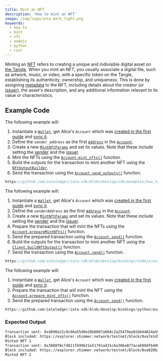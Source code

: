 ```yaml
---
title: Mint an NFT
description: 'How to mint an NFT'
image: /img/logo/iota_mark_light.png
keywords:
  - how to
  - mint
  - nft
  - nodejs
  - python
  - rust
---
```



Minting an [NFT](https://wiki.iota.org/shimmer/develop/explanations/what-is-stardust/tokenization/#non-fungible-tokens-nfts)
refers to creating a unique and indivisible digital asset on [the Tangle](https://wiki.iota.org/shimmer/learn/tangle/).
When you mint an NFT, you usually associate a digital file, such as artwork, music, or video, with a specific token on
the Tangle, establishing its authenticity, ownership, and uniqueness. This is done by assigning
[metadata](https://wiki.iota.org/shimmer/develop/explanations/what-is-stardust/output-features/#metadata)
to the NFT, including details about the creator
(or [issuer](https://wiki.iota.org/shimmer/develop/explanations/what-is-stardust/output-features/#issuer)), the asset's
description, and any additional information relevant to its value or characteristics.

## Example Code

<Tabs groupId="language" queryString>
<TabItem value="rust" label="Rust">

The following example will:

1. Instantiate a [`Wallet`](https://docs.rs/iota-sdk/latest/iota_sdk/wallet/core/struct.Wallet.html), get Alice's `Account` which was
   [created in the first guide](../accounts-and-addresses/create-account.mdx) and [sync it](../accounts-and-addresses/check-balance.mdx).
2. Define the `sender_address` as the first [`Address`](https://docs.rs/iota-sdk/latest/iota_sdk/types/block/address/enum.Address.html)
   in the [`Account`](https://docs.rs/iota-sdk/latest/iota_sdk/wallet/account/struct.Account.html).
3. Create a new [`MintNftParams`](https://docs.rs/iota-sdk/latest/iota_sdk/wallet/struct.MintNftParams.html) and set its
   values. Note that these include setting the [sender](https://wiki.iota.org/shimmer/develop/explanations/what-is-stardust/output-features/#sender)
   and the [issuer](https://wiki.iota.org/shimmer/develop/explanations/what-is-stardust/output-features/#issuer).
4. Mint the NFTs using the [`Account.mint_nfts()`](https://docs.rs/iota-sdk/latest/iota_sdk/wallet/account/struct.Account.html#method.mint_nfts)
   function.
5. Build the outputs for the transaction to mint another NFT using the [`NftOutputBuilder`](https://docs.rs/iota-sdk/latest/iota_sdk/types/block/output/nft/struct.NftOutputBuilder.html).
6. Send the transaction using the [`Account.send_outputs()`](https://docs.rs/iota-sdk/latest/iota_sdk/wallet/account/struct.Account.html#method.send_outputs)
   function.

```rust reference
https://github.com/iotaledger/iota-sdk/blob/develop/sdk/examples/how_tos/nfts/mint_nft.rs
```

</TabItem>
<TabItem value="typescript-node" label="Typescript (Node.js)">

The following example will:

1. Instantiate a [`Wallet`](https://docs.rs/iota-sdk/latest/iota_sdk/wallet/core/struct.Wallet.html), get Alice's `Account` which was
   [created in the first guide](../accounts-and-addresses/create-account.mdx) and [sync it](../accounts-and-addresses/check-balance.mdx).
2. Define the `senderAddress` as the first [`Address`](../../references/nodejs/classes/Address/)
   in the [`Account`](../../references/nodejs/classes/Account/).
3. Create a new [`MintNftParams`](../../references/nodejs/interfaces/MintNftParams/) and set its
   values. Note that these include setting the [sender](https://wiki.iota.org/shimmer/develop/explanations/what-is-stardust/output-features/#sender)
   and the [issuer](https://wiki.iota.org/shimmer/develop/explanations/what-is-stardust/output-features/#issuer).
4. Prepare the transaction that will mint the NFTs using the [`Account.prepareMintNfts()`](../../references/nodejs/classes/Account/#preparemintnfts)
   function.
5. Send the prepared transaction using the [`Account.send()`](../../references/nodejs/classes/Account/#send)
   function.
6. Build the outputs for the transaction to mint another NFT using the [`Client.buildNftOutput()`](../../references/nodejs/classes/Client/#buildnftoutput) function.
7. Send the transaction using the [`Account.send()`](../../references/nodejs/classes/Account/#send)
   function.

```typescript reference
https://github.com/iotaledger/iota-sdk/blob/develop/bindings/nodejs/examples/how_tos/nfts/mint_nft.ts
```

</TabItem>
<TabItem value="python" label="Python">

The following example will:

1. Instantiate a [`Wallet`](https://docs.rs/iota-sdk/latest/iota_sdk/wallet/core/struct.Wallet.html), get Alice's `Account` which was
   [created in the first guide](../accounts-and-addresses/create-account.mdx) and [sync it](../accounts-and-addresses/check-balance.mdx).
2. Prepare the transaction that will mint the NFT using the [`Account.prepare_mint_nfts()`](../../references/python/iota_sdk/wallet/account/#prepare_mint_nfts)
   function.
3. Send the prepared transaction using the [`Account.send()`](../../references/python/iota_sdk/wallet/account/#send)
   function.

```python reference
https://github.com/iotaledger/iota-sdk/blob/develop/bindings/python/examples/how_tos/nfts/mint_nft.py
```

</TabItem>
</Tabs>

### Expected Output

```bash
Transaction sent: 0x4890a22c8c06a55d0e28b00d7a684c2a25479ae02b644824a5930ff059418280
Block included: https://explorer.shimmer.network/testnet/block/0xa7e1459879b7a4114b505ad2c5c67bf62b98b13a5ba530018c928530af873c3b
Minted NFT 1
Transaction sent: 0x308078cfd811fb99621e51791a431c6a306a077aceb99df6409188c61a27f372
Block included: https://explorer.shimmer.network/testnet/block/0xa020b148abdeeb94256e4f78dd4e3d623420fd233e0bbf7c20f64fd53d4f4b8d
Minted NFT 2
```

